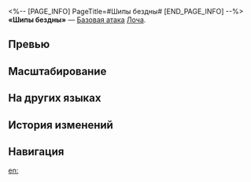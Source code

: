 <%-- [PAGE_INFO]
PageTitle=#Шипы бездны#
[END_PAGE_INFO] --%>
{{Навык Инфобокс
|Название         = Шипы бездны
|Изображение      = Навык Шипы бездны.png
|Персонаж         = Лоча
|Тип              = Базовая атака
|Тэг              = Одиночная атака
|УронСтойк        = 10
|ЭнергияГен       = 20
|Энергия          = 
|Длительность     = 
|Описание         = Наносит выбранному противнику мнимый урон, равный {{Цвет|Выделенный|50%—110%}} от силы атаки Лочи.
|Свойство1        = 
|Масштабирование1 = 
}}
'''«Шипы бездны»''' — [[Базовая атака]] [[Лоча]].

==Превью==
{{Превью
|Файл = Шипы бездны Превью
}}

==Масштабирование==
{{Масштабирование навыка
|50%;60%;70%;80%;90%;100%;110%;120%;130%;140%
}}

==На других языках==
{{На других языках
|en   = Thorns of the Abyss
|zhs  = 黑渊的棘刺
|zht  = 黑淵的棘刺
|ja   = {{Rubi|黒淵|こくえん}}の{{Rubi|棘|とげ}}
|ko   = 흑연의 가시
|es   = Espinas del abismo
|fr   = Épines de l'abîme
|ru   = Шипы бездны
|th   = Thorns of the Abyss
|vi   = Gai Vực Sâu
|de   = Dornen des Abgrunds
|id   = Thorns of the Abyss
|pt   = Espinhos do Abismo
}}

==История изменений==
{{История изменений|3.5}}

==Навигация==
{{Навык Навбокс|Лоча}}

[[en:]]